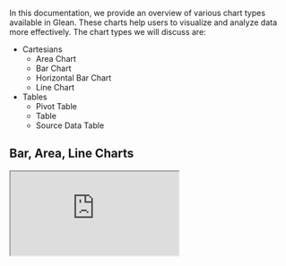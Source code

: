 
In this documentation, we provide an overview of various chart types available in Glean. These charts help users to visualize and analyze data more effectively. The chart types we will discuss are:

- Cartesians
  - Area Chart
  - Bar Chart
  - Horizontal Bar Chart
  - Line Chart
- Tables
  - Pivot Table
  - Table
  - Source Data Table

## Bar, Area, Line Charts

<Iframe src="https://demo.glean.io/app/sv/p2vCI-1xB3a8ATHV?viewMode=embed" />

Bar charts represent data with rectangular bars. The height of the bars is proportional to the metric values they represent. Bar charts are a good default for a single metric time series . They clearly communicate granularity

Area charts are similar to line charts but fill the area between the line and the x-axis. These charts are useful for showing the magnitude of a trend over time and for comparing different categories.

Line charts represent data points connected by a line. They are useful for displaying trends and changes over time.

markdown
Copy code
Example: Area Chart
area chart

## Horizontal Bar Chart

Horizontal bar charts are like bar charts, but the bars are horizontal rather than vertical. They work more like tables and do not limit the number of bars. These charts are useful for comparing data across categories, especially when there are many categories or long labels.

markdown
Copy code
Example: Horizontal Bar Chart
horizontal bar chart

## Pivot Table

Pivot tables allow you to break out columns and summarize data. They enable users to reorganize, filter, and group data, making it easier to identify patterns and trends.

markdown
Copy code
Example: Pivot Table
Category Year Sales
Electronics 2020 30000
Electronics 2021 32000
Home & Garden 2020 25000
Home & Garden 2021 27000

## Table

Tables display data in rows and columns, allowing for multiple metrics. They are useful for presenting detailed information and facilitating comparisons between different data points.

markdown
Copy code
Example: Table
Category Year Sales Profit
Electronics 2020 30000 5000
Electronics 2021 32000 5500
Home & Garden 2020 25000 4000
Home & Garden 2021 27000 4500

## Source Data Table

Source data tables show the underlying data from your table. They provide raw data that can be used for further analysis or exported to other tools.
